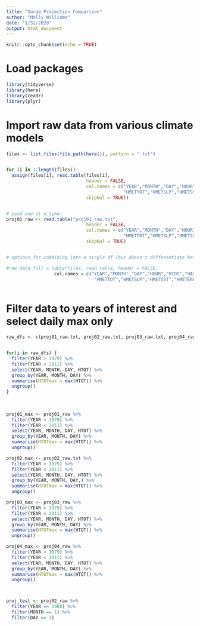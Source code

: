 ```yaml
---
title: "Surge Projection Comparison"
author: "Molly Williams"
date: "1/31/2020"
output: html_document
---
```


```r
knitr::opts_chunk$set(echo = TRUE)
```


# Load packages
```r
library(tidyverse)
library(here)
library(readr)
library(plyr)

```



# Import raw data from various climate models

```r


files <- list.files(file.path(here()), pattern = ".txt")


for (i in 1:length(files)) 
  assign(files[i], read.table(files[i], 
                              header = FALSE,
                              col.names = c("YEAR","MONTH","DAY","HOUR","HTOT","HAST","HSLR",
                                            "HMETTOT","HMETSLP","HMETSST","HMETENSO", "HMETWIND"),
                              skipNul = TRUE))


# Load one at a time: 
proj01_raw <- read.table("proj01_raw.txt", 
                              header = FALSE,
                              col.names = c("YEAR","MONTH","DAY","HOUR","HTOT","HAST","HSLR",
                                            "HMETTOT","HMETSLP","HMETSST","HMETENSO", "HMETWIND"),
                              skipNul = TRUE)


# options for combining into a single df (but doesn't differentiate between models) - load plyr first

#raw_data_full = ldply(files, read.table, header = FALSE,
                  col.names = c("YEAR","MONTH","DAY","HOUR","HTOT","HAST","HSLR",
                                 "HMETTOT","HMETSLP","HMETSST","HMETENSO", "HMETWIND"))



```




# Filter data to years of interest and select daily max only
```r

raw_dfs <- c(proj01_raw.txt, proj02_raw.txt, proj03_raw.txt, proj04_raw.txt, proj05_raw.txt, proj06_raw.txt, proj07_raw.txt, proj08_raw.txt, proj09_raw.txt, proj10_raw.txt, proj11_raw.txt, proj12_raw.txt, proj13_raw.txt, proj14_raw.txt, proj15_raw.txt, proj16_raw)


for(i in raw_dfs) {
  filter(YEAR > 1979) %>% 
  filter(YEAR < 2011) %>% 
  select(YEAR, MONTH, DAY, HTOT) %>%
  group_by(YEAR, MONTH, DAY) %>% 
  summarise(HTOTmax = max(HTOT)) %>% 
  ungroup()
}
  
  
  
proj01_max <- proj01_raw %>% 
  filter(YEAR > 1979) %>% 
  filter(YEAR < 2011) %>% 
  select(YEAR, MONTH, DAY, HTOT) %>%
  group_by(YEAR, MONTH, DAY) %>% 
  summarize(HTOTmax = max(HTOT)) %>% 
  ungroup()

proj02_max <- proj02_raw.txt %>% 
  filter(YEAR > 1979) %>% 
  filter(YEAR < 2011) %>% 
  select(YEAR, MONTH, DAY, HTOT) %>%
  group_by(YEAR, MONTH, DAY,) %>% 
  summarise(HTOTmax = max(HTOT)) %>% 
  ungroup()

proj03_max <- proj03_raw %>% 
  filter(YEAR > 1979) %>% 
  filter(YEAR < 2011) %>% 
  select(YEAR, MONTH, DAY, HTOT) %>%
  group_by(YEAR, MONTH, DAY) %>% 
  summarise(HTOTmax = max(HTOT)) %>% 
  ungroup()

proj04_max <- proj04_raw %>% 
  filter(YEAR > 1979) %>% 
  filter(YEAR < 2011) %>% 
  select(YEAR, MONTH, DAY, HTOT) %>%
  group_by(YEAR, MONTH, DAY) %>% 
  summarise(HTOTmax = max(HTOT)) %>% 
  ungroup()



proj_test <- proj02_raw %>%
  filter(YEAR == 1980) %>%
  filter(MONTH == 1) %>% 
  filter(DAY == 3)

```


```r

```





